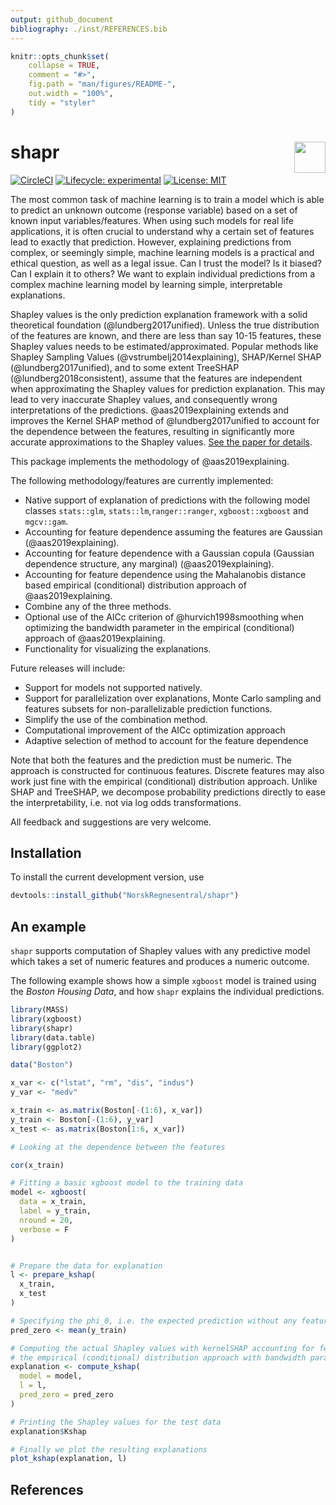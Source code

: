 ```yaml
---
output: github_document
bibliography: ./inst/REFERENCES.bib
---
```


<!-- README.md is generated from README.Rmd. Please edit that file -->

```r
knitr::opts_chunk$set(
    collapse = TRUE,
    comment = "#>",
    fig.path = "man/figures/README-",
    out.width = "100%",
    tidy = "styler"
)

```

# shapr <img src="man/figures/NR-logo_utvidet_r32g60b136_small.png" align="right" height="50px"/>

<!-- badges: start -->
[![CircleCI](https://img.shields.io/circleci/build/github/NorskRegnesentral/shapr/master.svg)](https://circleci.com/gh/NorskRegnesentral/shapr)
[![Lifecycle: experimental](https://img.shields.io/badge/lifecycle-experimental-orange.svg)](https://www.tidyverse.org/lifecycle/#experimental)
[![License: MIT](https://img.shields.io/badge/License-MIT-yellow.svg)](https://opensource.org/licenses/MIT)
<!-- badges: end -->

The most common task of machine learning is to train a model which is able to predict an unknown outcome (response variable) based on a set of known input variables/features.
When using such models for real life applications, it is often crucial to understand why a certain set of features lead to exactly that prediction.
However, explaining predictions from complex, or seemingly simple, machine learning models is a practical and ethical question, as well as a legal issue. Can I trust the model? Is it biased? Can I explain it to others? We want to explain individual predictions from a complex machine learning model by learning simple, interpretable  explanations.

Shapley values is the only prediction explanation framework with a solid theoretical foundation (@lundberg2017unified). Unless the true distribution of the features are known, and there are less than say 10-15 features, these Shapley values needs to be estimated/approximated. 
Popular methods like Shapley Sampling Values (@vstrumbelj2014explaining), SHAP/Kernel SHAP (@lundberg2017unified), and to some extent TreeSHAP (@lundberg2018consistent), assume that the features are independent when approximating the Shapley values for prediction explanation. This may lead to very inaccurate Shapley values, and consequently wrong interpretations of the predictions. @aas2019explaining extends and improves the Kernel SHAP method of @lundberg2017unified to account for the dependence between the features, resulting in significantly more accurate approximations to the Shapley values. 
[See the paper for details](https://arxiv.org/abs/1903.10464).

This package implements the methodology of @aas2019explaining.

The following methodology/features are currently implemented:

-   Native support of explanation of predictions with the following model classes `stats::glm`, `stats::lm`,`ranger::ranger`, `xgboost::xgboost` and `mgcv::gam`.
-   Accounting for feature dependence assuming the features are Gaussian (@aas2019explaining).
-   Accounting for feature dependence with a Gaussian copula (Gaussian dependence structure, any marginal) (@aas2019explaining).
-   Accounting for feature dependence using the Mahalanobis distance based empirical (conditional) distribution approach of @aas2019explaining.
-   Combine any of the three methods.
-   Optional use of the AICc criterion of @hurvich1998smoothing when optimizing the bandwidth parameter in the empirical (conditional) approach of @aas2019explaining.
- Functionality for visualizing the explanations.

<!--
Current methodological restrictions:

- The features must follow a continuous distribution
- Discrete features typically work just fine in practice although the theory breaks down
- Ordered/unordered categorical features are not supported
-->

Future releases will include:

-   Support for models not supported natively.
-   Support for parallelization over explanations, Monte Carlo sampling and features subsets for non-parallelizable prediction functions.
-   Simplify the use of the combination method.
-   Computational improvement of the AICc optimization approach
-   Adaptive selection of method to account for the feature dependence

Note that both the features and the prediction must be numeric. The approach is constructed for continuous features. Discrete features may also work just fine with the empirical (conditional) distribution approach.
Unlike SHAP and TreeSHAP, we decompose probability predictions directly to ease the interpretability, i.e. not via log odds transformations.

All feedback and suggestions are very welcome.

## Installation

To install the current development version, use

```r
devtools::install_github("NorskRegnesentral/shapr")
```

## An example
`shapr` supports computation of Shapley values with any predictive model which takes a set of numeric features and produces a numeric outcome. 

The following example shows how a simple `xgboost` model is trained using the *Boston Housing Data*, and how `shapr` explains the individual predictions. 


```r

library(MASS)
library(xgboost)
library(shapr)
library(data.table)
library(ggplot2)

data("Boston")

x_var <- c("lstat", "rm", "dis", "indus")
y_var <- "medv"

x_train <- as.matrix(Boston[-(1:6), x_var])
y_train <- Boston[-(1:6), y_var]
x_test <- as.matrix(Boston[1:6, x_var])

# Looking at the dependence between the features

cor(x_train)

# Fitting a basic xgboost model to the training data
model <- xgboost(
  data = x_train,
  label = y_train,
  nround = 20,
  verbose = F
)


# Prepare the data for explanation
l <- prepare_kshap(
  x_train,
  x_test
)

# Specifying the phi_0, i.e. the expected prediction without any features
pred_zero <- mean(y_train)

# Computing the actual Shapley values with kernelSHAP accounting for feature dependence using
# the empirical (conditional) distribution approach with bandwidth parameter sigma = 0.1 (default)
explanation <- compute_kshap(
  model = model,
  l = l,
  pred_zero = pred_zero
)

# Printing the Shapley values for the test data
explanation$Kshap

# Finally we plot the resulting explanations
plot_kshap(explanation, l)
```

## References



